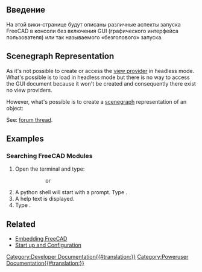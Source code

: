 <languages/>
{{TOCright}}

<span id="Introduction"></span>
== Введение ==

На этой вики-странице будут описаны различные аспекты запуска FreeCAD в консоли без включения GUI (графического интерфейса пользователя) или так называемого «безголового» запуска.

<div lang="en" dir="ltr" class="mw-content-ltr">
== Scenegraph Representation ==
</div>

<div lang="en" dir="ltr" class="mw-content-ltr">
As it's not possible to create or access the [[Viewprovider|view provider]] in headless mode. What's possible is to load {{incode|FreeCADGui}} in headless mode but there is no way to access the GUI document because it won't be created and consequently there exist no view providers.
</div>

<div lang="en" dir="ltr" class="mw-content-ltr">
However, what's possible is to create a [[Scenegraph|scenegraph]] representation of an object:
</div>

{{Code|lang=python|code=
import FreeCADGui as Gui
from pivy import coin

Gui.setupWithoutGUI()
doc = App.newDocument()
obj = doc.addObject("Part::Box","Box")
doc.recompute()
view = Gui.subgraphFromObject(obj)
}}

<div lang="en" dir="ltr" class="mw-content-ltr">
See: [https://forum.freecad.org/viewtopic.php?f=10&t=55794&p=481586#p481586 forum thread].
</div>

<div lang="en" dir="ltr" class="mw-content-ltr">
== Examples ==
</div>

<div lang="en" dir="ltr" class="mw-content-ltr">
=== Searching FreeCAD Modules ===
</div>

<div lang="en" dir="ltr" class="mw-content-ltr">
# Open the terminal and type:
#:{{incode|$ /path/to/FreeCAD -c}}
#::or
#:{{incode|$ /path/to/FreeCADCmd}}
# A python shell will start with a prompt. Type {{incode|help()}}.
# A help text is displayed.
# Type {{incode|modules freecad}}.
</div>

<div lang="en" dir="ltr" class="mw-content-ltr">
== Related ==
</div>

<div lang="en" dir="ltr" class="mw-content-ltr">
* [[Embedding_FreeCAD#Using_FreeCAD_without_GUI|Embedding FreeCAD]]
* [[Start_up_and_Configuration#Running_FreeCAD_without_GUI_(headless)|Start up and Configuration]]
</div>


[[Category:Developer Documentation{{#translation:}}]]
[[Category:Poweruser Documentation{{#translation:}}]]